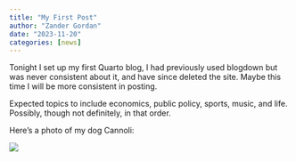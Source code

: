 ```yaml
---
title: "My First Post"
author: "Zander Gordan"
date: "2023-11-20"
categories: [news]
---
```


Tonight I set up my first Quarto blog, I had previously used blogdown but was never consistent about it, and have since deleted the site. Maybe this time I will be more consistent in posting.

Expected topics to include economics, public policy, sports, music, and life. Possibly, though not definitely, in that order.

Here's a photo of my dog Cannoli:

![](IMG_0352.jpg)
